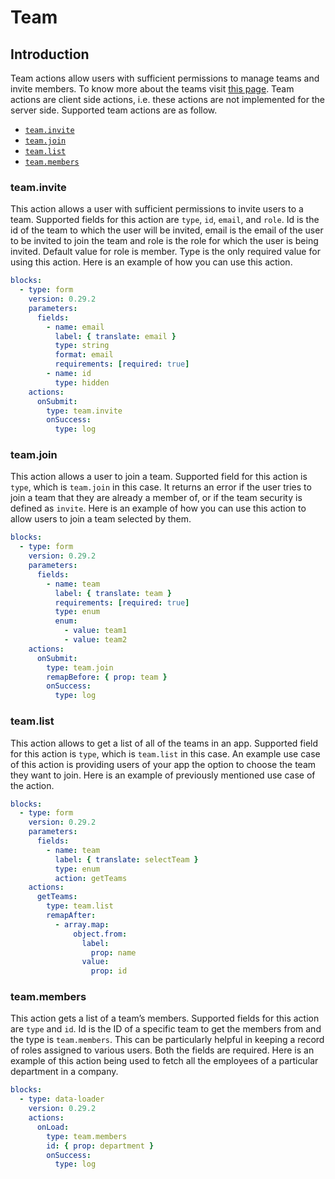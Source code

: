 
# Team

## Introduction

Team actions allow users with sufficient permissions to manage teams and invite members. To know
more about the teams visit [this page](../../docs/03-guide/teams.md). Team actions are client side
actions, i.e. these actions are not implemented for the server side. Supported team actions are as
follow.

- [`team.invite`](#teaminvite)
- [`team.join`](#teamjoin)
- [`team.list`](#teamlist)
- [`team.members`](#teammembers)

### team.invite<Side name="team.invite" />

This action allows a user with sufficient permissions to invite users to a team. Supported fields
for this action are `type`, `id`, `email`, and `role`. Id is the id of the team to which the user
will be invited, email is the email of the user to be invited to join the team and role is the role
for which the user is being invited. Default value for role is member. Type is the only required
value for using this action. Here is an example of how you can use this action.

```yaml validate blocks-snippet
blocks:
  - type: form
    version: 0.29.2
    parameters:
      fields:
        - name: email
          label: { translate: email }
          type: string
          format: email
          requirements: [required: true]
        - name: id
          type: hidden
    actions:
      onSubmit:
        type: team.invite
        onSuccess:
          type: log
```

### team.join<Side name="team.join" />

This action allows a user to join a team. Supported field for this action is `type`, which is
`team.join` in this case. It returns an error if the user tries to join a team that they are already
a member of, or if the team security is defined as `invite`. Here is an example of how you can use
this action to allow users to join a team selected by them.

```yaml validate blocks-snippet
blocks:
  - type: form
    version: 0.29.2
    parameters:
      fields:
        - name: team
          label: { translate: team }
          requirements: [required: true]
          type: enum
          enum:
            - value: team1
            - value: team2
    actions:
      onSubmit:
        type: team.join
        remapBefore: { prop: team }
        onSuccess:
          type: log
```

### team.list<Side name="team.list" />

This action allows to get a list of all of the teams in an app. Supported field for this action is
`type`, which is `team.list` in this case. An example use case of this action is providing users of
your app the option to choose the team they want to join. Here is an example of previously mentioned
use case of the action.

```yaml validate blocks-snippet
blocks:
  - type: form
    version: 0.29.2
    parameters:
      fields:
        - name: team
          label: { translate: selectTeam }
          type: enum
          action: getTeams
    actions:
      getTeams:
        type: team.list
        remapAfter:
          - array.map:
              object.from:
                label:
                  prop: name
                value:
                  prop: id
```

### team.members<Side name="team.members" />

This action gets a list of a team’s members. Supported fields for this action are `type` and `id`.
Id is the ID of a specific team to get the members from and the type is `team.members`. This can be
particularly helpful in keeping a record of roles assigned to various users. Both the fields are
required. Here is an example of this action being used to fetch all the employees of a particular
department in a company.

```yaml validate blocks-snippet
blocks:
  - type: data-loader
    version: 0.29.2
    actions:
      onLoad:
        type: team.members
        id: { prop: department }
        onSuccess:
          type: log
```
